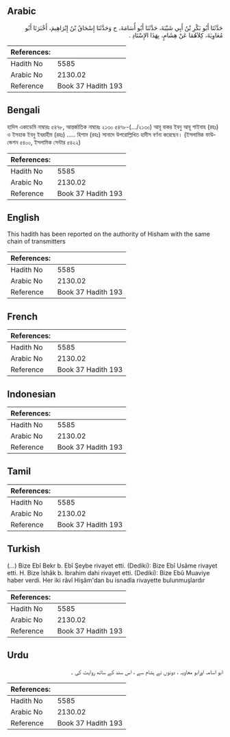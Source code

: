 ## Arabic


<div dir="rtl" lang="ar" style={{fontSize:'larger',backgroundColor:'#f8f9fa',padding:20}}>
حَدَّثَنَا أَبُو بَكْرِ بْنُ أَبِي شَيْبَةَ، حَدَّثَنَا أَبُو أُسَامَةَ، ح وَحَدَّثَنَا إِسْحَاقُ بْنُ إِبْرَاهِيمَ، أَخْبَرَنَا أَبُو مُعَاوِيَةَ، كِلاَهُمَا عَنْ هِشَامٍ، بِهَذَا الإِسْنَادِ ‏.‏
</div>
<div style={{backgroundColor:'#f8f9fa',padding:20, marginBottom: 10}}><table> <thead> <tr> <th>References:</th> <th></th> </tr> </thead> <tbody><tr><td>Hadith No</td><td>5585</td></tr><tr><td>Arabic No</td><td>2130.02</td></tr><tr><td>Reference</td><td>Book 37 Hadith 193</td></tr></tbody></table></div>

## Bengali


<div dir="ltr" lang="bn" style={{fontSize:'larger',backgroundColor:'#f8f9fa',padding:20}}>
হাদিস একাডেমি নাম্বারঃ ৫৪৭৮, আন্তর্জাতিক নাম্বারঃ ২১৩০ ৫৪৭৮-(.../২১৩০) আবূ বাকর ইবনু আবূ শাইবাহ (রহঃ) ও ইসহাক ইবনু ইবরাহীম (রহঃ) ..... হিশাম (রহঃ) সানাদে উপরোল্লিখিত হাদীস বর্ণনা করেছেন। (ইসলামিক ফাউন্ডেশন ৫৪০০, ইসলামিক সেন্টার ৫৪২২)
</div>
<div style={{backgroundColor:'#f8f9fa',padding:20, marginBottom: 10}}><table> <thead> <tr> <th>References:</th> <th></th> </tr> </thead> <tbody><tr><td>Hadith No</td><td>5585</td></tr><tr><td>Arabic No</td><td>2130.02</td></tr><tr><td>Reference</td><td>Book 37 Hadith 193</td></tr></tbody></table></div>

## English


<div dir="ltr" lang="en" style={{fontSize:'larger',backgroundColor:'#f8f9fa',padding:20}}>
This hadith has been reported on the authority of Hisham with the same chain of transmitters
</div>
<div style={{backgroundColor:'#f8f9fa',padding:20, marginBottom: 10}}><table> <thead> <tr> <th>References:</th> <th></th> </tr> </thead> <tbody><tr><td>Hadith No</td><td>5585</td></tr><tr><td>Arabic No</td><td>2130.02</td></tr><tr><td>Reference</td><td>Book 37 Hadith 193</td></tr></tbody></table></div>

## French


<div dir="ltr" lang="fr" style={{fontSize:'larger',backgroundColor:'#f8f9fa',padding:20}}>

</div>
<div style={{backgroundColor:'#f8f9fa',padding:20, marginBottom: 10}}><table> <thead> <tr> <th>References:</th> <th></th> </tr> </thead> <tbody><tr><td>Hadith No</td><td>5585</td></tr><tr><td>Arabic No</td><td>2130.02</td></tr><tr><td>Reference</td><td>Book 37 Hadith 193</td></tr></tbody></table></div>

## Indonesian


<div dir="ltr" lang="id" style={{fontSize:'larger',backgroundColor:'#f8f9fa',padding:20}}>

</div>
<div style={{backgroundColor:'#f8f9fa',padding:20, marginBottom: 10}}><table> <thead> <tr> <th>References:</th> <th></th> </tr> </thead> <tbody><tr><td>Hadith No</td><td>5585</td></tr><tr><td>Arabic No</td><td>2130.02</td></tr><tr><td>Reference</td><td>Book 37 Hadith 193</td></tr></tbody></table></div>

## Tamil


<div dir="ltr" lang="ta" style={{fontSize:'larger',backgroundColor:'#f8f9fa',padding:20}}>

</div>
<div style={{backgroundColor:'#f8f9fa',padding:20, marginBottom: 10}}><table> <thead> <tr> <th>References:</th> <th></th> </tr> </thead> <tbody><tr><td>Hadith No</td><td>5585</td></tr><tr><td>Arabic No</td><td>2130.02</td></tr><tr><td>Reference</td><td>Book 37 Hadith 193</td></tr></tbody></table></div>

## Turkish


<div dir="ltr" lang="tr" style={{fontSize:'larger',backgroundColor:'#f8f9fa',padding:20}}>
(…) Bize Ebî Bekr b. Ebî Şeybe rivayet etti. (Dediki): Bize Ebî Usâme rivayet etti. H. Bize îshâk b. İbrahim dahi rivayet etti. (Dediki): Bize Ebû Muaviye haber verdi. Her iki râvî Hişâm'dan bu isnadla rivayette bulunmuşlardır
</div>
<div style={{backgroundColor:'#f8f9fa',padding:20, marginBottom: 10}}><table> <thead> <tr> <th>References:</th> <th></th> </tr> </thead> <tbody><tr><td>Hadith No</td><td>5585</td></tr><tr><td>Arabic No</td><td>2130.02</td></tr><tr><td>Reference</td><td>Book 37 Hadith 193</td></tr></tbody></table></div>

## Urdu


<div dir="rtl" lang="ur" style={{fontSize:'larger',backgroundColor:'#f8f9fa',padding:20}}>
ابو اسامہ اورابو معاویہ ، دونوں نے ہشام سے ، اس سند کے ساتھ روایت کی ۔
</div>
<div style={{backgroundColor:'#f8f9fa',padding:20, marginBottom: 10}}><table> <thead> <tr> <th>References:</th> <th></th> </tr> </thead> <tbody><tr><td>Hadith No</td><td>5585</td></tr><tr><td>Arabic No</td><td>2130.02</td></tr><tr><td>Reference</td><td>Book 37 Hadith 193</td></tr></tbody></table></div>